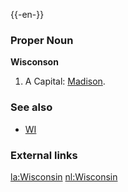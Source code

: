 {{wikipedia}}
{{-en-}}

===Proper Noun===
'''Wisconson'''
#A {{USstate}}  Capital: [[Madison]].
===See also===
*[[WI]]
===External links===
{{pedialite}}

[[la:Wisconsin]]
[[nl:Wisconsin]]